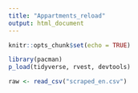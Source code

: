 ```yaml
---
title: "Appartments_reload"
output: html_document
---
```


```r
knitr::opts_chunk$set(echo = TRUE)

library(pacman)
p_load(tidyverse, rvest, devtools)

raw <- read_csv("scraped_en.csv")
```

